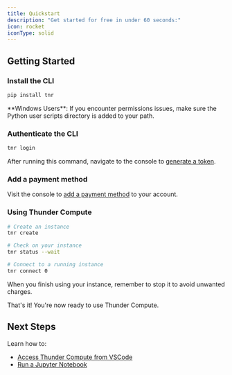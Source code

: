 ```yaml
---
title: Quickstart
description: "Get started for free in under 60 seconds:"
icon: rocket
iconType: solid
---
```


## Getting Started

### Install the CLI

```bash
pip install tnr
```

<Note>
  **Windows Users**: If you encounter permissions issues, make sure the Python user scripts directory is added to your path.
</Note>

### Authenticate the CLI

```bash
tnr login
```

After running this command, navigate to the console to [generate a token](https://console.thundercompute.com/settings/tokens).

### Add a payment method

Visit the console to [add a payment method](https://console.thundercompute.com/settings/billing) to your account.

### Using Thunder Compute

```bash
# Create an instance
tnr create

# Check on your instance
tnr status --wait

# Connect to a running instance
tnr connect 0
```

<Note>
  When you finish using your instance, remember to stop it to avoid unwanted charges.
</Note>

That's it! You're now ready to use Thunder Compute.

## Next Steps

Learn how to:
- [Access Thunder Compute from VSCode](https://thundercompute.com/docs/guides/vscode-integration-for-thunder-compute)
- [Run a Jupyter Notebook](https://thundercompute.com/docs/guides/running-jupyter-notebooks-on-thunder-compute)
